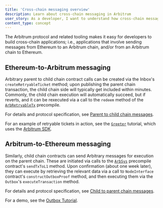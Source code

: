 ```yaml
---
title: 'Cross-chain messaging overview'
description: Learn about cross-chain messaging in Arbitrum
user_story: As a developer, I want to understand how cross-chain messaging works in Arbitrum.
content_type: concept
---
```


The Arbitrum protocol and related tooling makes it easy for developers to build cross-chain applications; i.e., applications that involve sending messages from Ethereum to an Arbitrum chain, and/or from an Arbitrum chain to Ethereum.

## Ethereum-to-Arbitrum messaging

Arbitrary parent to child chain contract calls can be created via the Inbox's `createRetryableTicket` method; upon publishing the parent chain transaction, the child chain side will typically get included within minutes. Commonly, the child chain execution will automatically succeed, but if reverts, and it can be rexecuted via a call to the `redeem` method of the [`ArbRetryableTx`](/build-decentralized-apps/precompiles/02-reference.mdx#arbretryabletx) precompile.

For details and protocol specification, see [Parent to child chain messages](/how-arbitrum-works/10-l1-to-l2-messaging.mdx).

For an example of retryable tickets in action, see the [`Greeter`](https://github.com/OffchainLabs/arbitrum-tutorials/tree/master/packages/greeter) tutorial, which uses the [Arbitrum SDK](../sdk/1-introduction.mdx).

## Arbitrum-to-Ethereum messaging

Similarly, child chain contracts can send Arbitrary messages for execution on the parent chain. These are initiated via calls to the [`ArbSys`](/build-decentralized-apps/precompiles/02-reference.mdx#arbsys) precompile contract's `sendTxToL1` method. Upon confirmation (about one week later), they can execute by retrieving the relevant data via a call to `NodeInterface` contract's `constructOutboxProof` method, and then executing them via the `Outbox`'s `executeTransaction` method.

For details and protocol specification, see [Child to parent chain messages](/how-arbitrum-works/11-l2-to-l1-messaging.mdx).

For a demo, see the [Outbox Tutorial](https://github.com/OffchainLabs/arbitrum-tutorials/tree/master/packages/outbox-execute).
